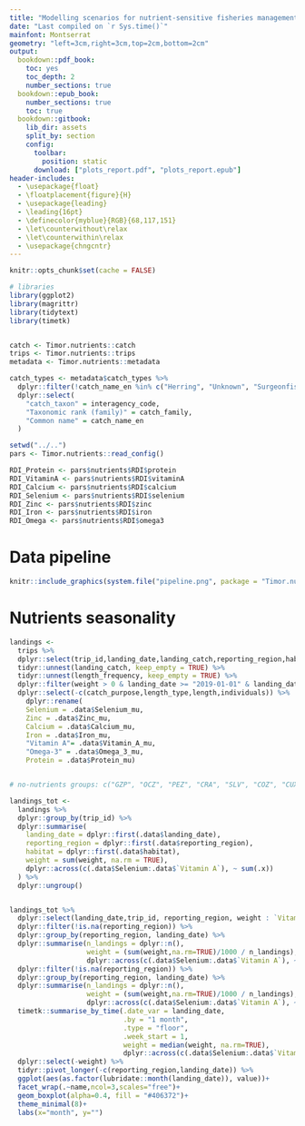 ```yaml
---
title: "Modelling scenarios for nutrient-sensitive fisheries management"
date: "Last compiled on `r Sys.time()`"
mainfont: Montserrat
geometry: "left=3cm,right=3cm,top=2cm,bottom=2cm"
output:
  bookdown::pdf_book:
    toc: yes
    toc_depth: 2
    number_sections: true
  bookdown::epub_book:
    number_sections: true
    toc: true
  bookdown::gitbook:
    lib_dir: assets
    split_by: section
    config:
      toolbar:
        position: static
      download: ["plots_report.pdf", "plots_report.epub"]
header-includes: 
  - \usepackage{float} 
  - \floatplacement{figure}{H}
  - \usepackage{leading}
  - \leading{16pt}
  - \definecolor{myblue}{RGB}{68,117,151}
  - \let\counterwithout\relax
  - \let\counterwithin\relax
  - \usepackage{chngcntr}
---
```


```r
knitr::opts_chunk$set(cache = FALSE)
```

```r
# libraries
library(ggplot2)
library(magrittr)
library(tidytext)
library(timetk)


catch <- Timor.nutrients::catch
trips <- Timor.nutrients::trips
metadata <- Timor.nutrients::metadata

catch_types <- metadata$catch_types %>%
  dplyr::filter(!catch_name_en %in% c("Herring", "Unknown", "Surgeonfish")) %>% # remove duplicates
  dplyr::select(
    "catch_taxon" = interagency_code,
    "Taxonomic rank (family)" = catch_family,
    "Common name" = catch_name_en
  )

setwd("../..")
pars <- Timor.nutrients::read_config()

RDI_Protein <- pars$nutrients$RDI$protein
RDI_VitaminA <- pars$nutrients$RDI$vitaminA
RDI_Calcium <- pars$nutrients$RDI$calcium
RDI_Selenium <- pars$nutrients$RDI$selenium
RDI_Zinc <- pars$nutrients$RDI$zinc
RDI_Iron <- pars$nutrients$RDI$iron
RDI_Omega <- pars$nutrients$RDI$omega3
```


# Data pipeline

```r
knitr::include_graphics(system.file("pipeline.png", package = "Timor.nutrients"))
```

# Nutrients seasonality

```r
landings <-
  trips %>%
  dplyr::select(trip_id,landing_date,landing_catch,reporting_region,habitat,n_gleaners) %>%
  tidyr::unnest(landing_catch, keep_empty = TRUE) %>%
  tidyr::unnest(length_frequency, keep_empty = TRUE) %>%
  dplyr::filter(weight > 0 & landing_date >= "2019-01-01" & landing_date < lubridate::floor_date(Sys.Date() - 30)) %>%
  dplyr::select(-c(catch_purpose,length_type,length,individuals)) %>% 
    dplyr::rename(
    Selenium = .data$Selenium_mu,
    Zinc = .data$Zinc_mu,
    Calcium = .data$Calcium_mu,
    Iron = .data$Iron_mu,
    "Vitamin A"= .data$Vitamin_A_mu,
    "Omega-3" = .data$Omega_3_mu,
    Protein = .data$Protein_mu)


# no-nutrients groups: c("GZP", "OCZ", "PEZ", "CRA", "SLV", "COZ", "CUX")

landings_tot <-
  landings %>%
  dplyr::group_by(trip_id) %>%
  dplyr::summarise(
    landing_date = dplyr::first(.data$landing_date),
    reporting_region = dplyr::first(.data$reporting_region),
    habitat = dplyr::first(.data$habitat),
    weight = sum(weight, na.rm = TRUE),
    dplyr::across(c(.data$Selenium:.data$`Vitamin A`), ~ sum(.x))
  ) %>%
  dplyr::ungroup()


landings_tot %>%
  dplyr::select(landing_date,trip_id, reporting_region, weight : `Vitamin A`) %>%
  dplyr::filter(!is.na(reporting_region)) %>%
  dplyr::group_by(reporting_region, landing_date) %>%
  dplyr::summarise(n_landings = dplyr::n(),
                   weight = (sum(weight,na.rm=TRUE)/1000 / n_landings),
                   dplyr::across(c(.data$Selenium:.data$`Vitamin A`), ~ sum(.x, na.rm=TRUE) / n_landings)) %>% 
  dplyr::filter(!is.na(reporting_region)) %>%
  dplyr::group_by(reporting_region, landing_date) %>%
  dplyr::summarise(n_landings = dplyr::n(),
                   weight = (sum(weight,na.rm=TRUE)/1000 / n_landings),
                   dplyr::across(c(.data$Selenium:.data$`Vitamin A`), ~ sum(.x, na.rm=TRUE) / n_landings)) %>%
  timetk::summarise_by_time(.date_var = landing_date,
                            .by = "1 month",
                            .type = "floor",
                            .week_start = 1,
                            weight = median(weight, na.rm=TRUE),
                            dplyr::across(c(.data$Selenium:.data$`Vitamin A`), ~ sum(.x, na.rm=TRUE))) %>% 
  dplyr::select(-weight) %>% 
  tidyr::pivot_longer(-c(reporting_region,landing_date)) %>% 
  ggplot(aes(as.factor(lubridate::month(landing_date)), value))+
  facet_wrap(.~name,ncol=3,scales="free")+
  geom_boxplot(alpha=0.4, fill = "#406372")+
  theme_minimal(8)+
  labs(x="month", y="")

```

